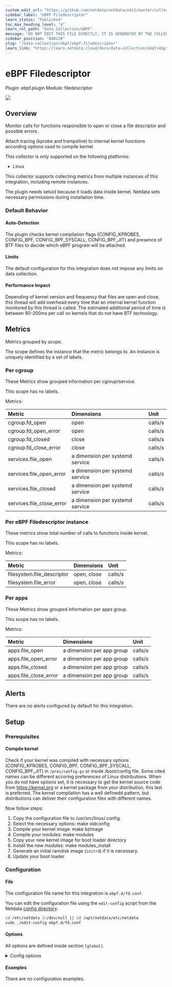 ```yaml
---
custom_edit_url: "https://github.com/netdata/netdata/edit/master/collectors/ebpf.plugin/metadata.yaml"
sidebar_label: "eBPF Filedescriptor"
learn_status: "Published"
toc_max_heading_level: "4"
learn_rel_path: "Data Collection/eBPF"
message: "DO NOT EDIT THIS FILE DIRECTLY, IT IS GENERATED BY THE COLLECTOR'S metadata.yaml FILE"
sidebar_position: "880120"
slug: "/data-collection/ebpf/ebpf-filedescriptor"
learn_link: "https://learn.netdata.cloud/docs/data-collection/ebpf/ebpf-filedescriptor"
---
```



# eBPF Filedescriptor

Plugin: ebpf.plugin
Module: filedescriptor

<img src="https://img.shields.io/badge/maintained%20by-Netdata-%2300ab44" />

## Overview

Monitor calls for functions responsible to open or close a file descriptor and possible errors.

Attach tracing (kprobe and trampoline) to internal kernel functions according options used to compile kernel.

This collector is only supported on the following platforms:

- Linux

This collector supports collecting metrics from multiple instances of this integration, including remote instances.

The plugin needs setuid because it loads data inside kernel. Netdata sets necessary permissions during installation time.

### Default Behavior

#### Auto-Detection

The plugin checks kernel compilation flags (CONFIG_KPROBES, CONFIG_BPF, CONFIG_BPF_SYSCALL, CONFIG_BPF_JIT) and presence of BTF files to decide which eBPF program will be attached.

#### Limits

The default configuration for this integration does not impose any limits on data collection.

#### Performance Impact

Depending of kernel version and frequency that files are open and close, this thread will add overhead every time that an internal kernel function monitored by this thread is called. The estimated additional period of time is between 90-200ms per call on kernels that do not have BTF technology.


## Metrics

Metrics grouped by *scope*.

The scope defines the instance that the metric belongs to. An instance is uniquely identified by a set of labels.



### Per cgroup

These Metrics show grouped information per cgroup/service.

This scope has no labels.

Metrics:

| Metric | Dimensions | Unit |
|:------|:----------|:----|
| cgroup.fd_open | open | calls/s |
| cgroup.fd_open_error | open | calls/s |
| cgroup.fd_closed | close | calls/s |
| cgroup.fd_close_error | close | calls/s |
| services.file_open | a dimension per systemd service | calls/s |
| services.file_open_error | a dimension per systemd service | calls/s |
| services.file_closed | a dimension per systemd service | calls/s |
| services.file_close_error | a dimension per systemd service | calls/s |

### Per eBPF Filedescriptor instance

These metrics show total number of calls to functions inside kernel.

This scope has no labels.

Metrics:

| Metric | Dimensions | Unit |
|:------|:----------|:----|
| filesystem.file_descriptor | open, close | calls/s |
| filesystem.file_error | open, close | calls/s |

### Per apps

These Metrics show grouped information per apps group.

This scope has no labels.

Metrics:

| Metric | Dimensions | Unit |
|:------|:----------|:----|
| apps.file_open | a dimension per app group | calls/s |
| apps.file_open_error | a dimension per app group | calls/s |
| apps.file_closed | a dimension per app group | calls/s |
| apps.file_close_error | a dimension per app group | calls/s |



## Alerts

There are no alerts configured by default for this integration.


## Setup

### Prerequisites

#### Compile kernel

Check if your kernel was compiled with necessary options (CONFIG_KPROBES, CONFIG_BPF, CONFIG_BPF_SYSCALL, CONFIG_BPF_JIT) in `/proc/config.gz` or inside /boot/config file. Some cited names can be different accoring preferences of Linux distributions.
When you do not have options set, it is necessary to get the kernel source code from https://kernel.org or a kernel package from your distribution, this last is preferred. The kernel compilation has a well definedd pattern, but distributions can deliver their configuration files
with different names.

Now follow steps:
1. Copy the configuration file to /usr/src/linux/.config.
2. Select the necessary options: make oldconfig
3. Compile your kernel image: make bzImage
4. Compile your modules: make modules
5. Copy your new kernel image for boot loader directory
6. Install the new modules: make modules_install
7. Generate an initial ramdisk image (`initrd`) if it is necessary.
8. Update your boot loader



### Configuration

#### File

The configuration file name for this integration is `ebpf.d/fd.conf`.


You can edit the configuration file using the `edit-config` script from the
Netdata [config directory](/docs/configuring/configuration#the-netdata-config-directory).

```bash
cd /etc/netdata 2>/dev/null || cd /opt/netdata/etc/netdata
sudo ./edit-config ebpf.d/fd.conf
```
#### Options

All options are defined inside section `[global]`.


<details><summary>Config options</summary>

| Name | Description | Default | Required |
|:----|:-----------|:-------|:--------:|
| update every | Data collection frequency. |  | False |
| ebpf load mode | Define whether plugin will monitor the call (`entry`) for the functions or it will also monitor the return (`return`). |  | False |
| apps | Enable or disable integration with apps.plugin |  | False |
| cgroups | Enable or disable integration with cgroup.plugin |  | False |
| pid table size | Number of elements stored inside hash tables used to monitor calls per PID. |  | False |
| ebpf type format | Define the file type to load an eBPF program. Three options are available: `legacy` (Attach only `kprobe`), `co-re` (Plugin tries to use `trampoline` when available), and `auto` (plugin check OS configuration before to load). |  | False |
| ebpf co-re tracing | Select the attach method used by plugin when `co-re` is defined in previous option. Two options are available: `trampoline` (Option with lowest overhead), and `probe` (the same of legacy code). |  | False |
| maps per core | Define how plugin will load their hash maps. When enabled (`yes`) plugin will load one hash table per core, instead to have centralized information. |  | False |
| lifetime | Set default lifetime for thread when enabled by cloud. |  | False |

</details>

#### Examples
There are no configuration examples.


